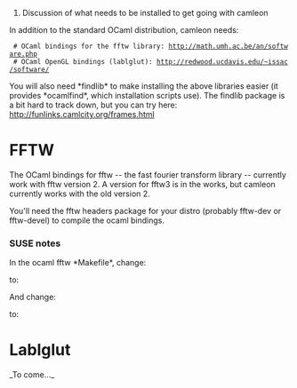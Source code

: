 #Discussion of what needs to be installed to get going with camleon

In addition to the standard OCaml distribution, camleon needs:

  # OCaml bindings for the fftw library: http://math.umh.ac.be/an/software.php
  # OCaml OpenGL bindings (lablglut): http://redwood.ucdavis.edu/~issac/software/

You will also need *findlib* to make installing the above libraries easier (it provides *ocamlfind*, which installation scripts use). The findlib package is a bit hard to track down, but you can try here: http://funlinks.camlcity.org/frames.html

= FFTW =

The OCaml bindings for fftw -- the fast fourier transform library -- currently work with fftw version 2. A version for fftw3 is in the works, but camleon currently works with the old version 2.

You'll need the fftw headers package for your distro (probably fftw-dev or fftw-devel) to compile the ocaml bindings.

=== SUSE notes ===

In the ocaml fftw *Makefile*, change:

{{{OCAMLH=$(shell ocamlc -where)/caml}}}

to:

{{{OCAMLH=$(shell ocamlc -where)}}}

And change:

{{{INCLUDE_FFTW = /usr/include/fftw}}}

to:

{{{INCLUDE_FFTW = /usr/include/}}}

= Lablglut =

_To come..._